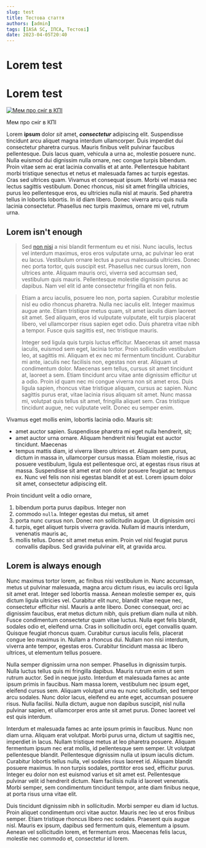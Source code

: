 ```yaml
---
slug: test
title: Тестова стаття
authors: [admin]
tags: [IASA SC, ІПСА, Тестові]
date: 2023-04-05T20:40
---
```


# Lorem test

# Lorem test

[![Мем про сніг в КПІ](./snow_meme.png)](https://github.com/IASAStudentCouncil/iasa-sc-blog "IASA SC Blog github")

<p className="center">Мем про сніг в КПІ</p>

Lorem **ipsum** dolor *sit* amet, ***consectetur*** adipiscing elit. Suspendisse tincidunt arcu aliquet magna interdum ullamcorper. Duis imperdiet dui consectetur pharetra cursus. Mauris finibus velit pulvinar faucibus pellentesque. Duis lacus quam, vehicula a urna ac, molestie posuere nunc. Nulla euismod dui dignissim nulla ornare, nec congue turpis bibendum. Proin vitae sem ac erat lacinia convallis et at ante. Pellentesque habitant morbi tristique senectus et netus et malesuada fames ac turpis egestas. Cras sed ultrices quam. Vivamus et consequat ipsum. Morbi vel massa nec lectus sagittis vestibulum. Donec rhoncus, nisi sit amet fringilla ultricies, purus leo pellentesque eros, eu ultricies nulla nisl at mauris. Sed pharetra tellus in lobortis lobortis. In id diam libero. Donec viverra arcu quis nulla lacinia consectetur. Phasellus nec turpis maximus, ornare mi vel, rutrum urna.

<!--truncate-->

## Lorem isn't enough

> Sed [non nisi](https://github.com/IASAStudentCouncil/iasa-sc-blog "IASA SC Blog github") a nisi blandit fermentum eu et nisi. Nunc iaculis, lectus vel interdum maximus, eros eros vulputate urna, ac pulvinar leo erat eu lacus. Vestibulum ornare lectus a purus malesuada ultricies. Donec nec porta tortor, quis suscipit est. Phasellus nec cursus lorem, non ultrices ante. Aliquam mauris orci, viverra sed accumsan sed, vestibulum quis mauris. Pellentesque molestie dignissim purus ac dapibus. Nam vel elit id ante consectetur fringilla et non felis.

> Etiam a arcu iaculis, posuere leo non, porta sapien. Curabitur molestie nisl eu odio rhoncus pharetra. Nulla nec iaculis elit. Integer maximus augue ante. Etiam tristique metus quam, sit amet iaculis diam laoreet sit amet. Sed aliquam, eros id vulputate vulputate, elit turpis placerat libero, vel ullamcorper risus sapien eget odio. Duis pharetra vitae nibh a tempor. Fusce quis sagittis est, nec tristique mauris.
> 
> Integer sed ligula quis turpis luctus efficitur. Maecenas sit amet massa iaculis, euismod sem eget, lacinia tortor. Proin sollicitudin vestibulum leo, at sagittis mi. Aliquam et ex nec mi fermentum tincidunt. Curabitur mi ante, iaculis nec facilisis non, egestas non erat. Aliquam ut condimentum dolor. Maecenas sem tellus, cursus sit amet tincidunt at, laoreet a sem. Etiam tincidunt arcu vitae ante dignissim efficitur ut a odio. Proin id quam nec mi congue viverra non sit amet eros. Duis ligula sapien, rhoncus vitae tristique aliquam, cursus ac sapien. Nunc sagittis purus erat, vitae lacinia risus aliquam sit amet. Nunc massa mi, volutpat quis tellus sit amet, fringilla aliquet sem. Cras tristique tincidunt augue, nec vulputate velit. Donec eu semper enim.

Vivamus eget mollis enim, lobortis lacinia odio. Mauris sit:
- amet auctor sapien. Suspendisse pharetra mi eget nulla hendrerit, sit;
- amet auctor urna ornare. Aliquam hendrerit nisi feugiat est auctor tincidunt. Maecenas 
- tempus mattis diam, id viverra libero ultrices et. Aliquam sem purus, dictum in massa in, ullamcorper cursus massa. Etiam molestie, risus ac posuere vestibulum, ligula est pellentesque orci, at egestas risus risus at massa. Suspendisse sit amet erat non dolor posuere feugiat ac tempus ex. Nunc vel felis non nisi egestas blandit et at est. Lorem ipsum dolor sit amet, consectetur adipiscing elit.

Proin tincidunt velit a odio ornare, 
1. bibendum porta purus dapibus. Integer non 
2. commodo `nulla`. Integer egestas dui metus, sit amet 
1. porta nunc cursus non. Donec non sollicitudin augue. Ut dignissim orci 
5. turpis, eget aliquet turpis viverra gravida. Nullam id mauris interdum, venenatis mauris ac, 
6. mollis tellus. Donec sit amet metus enim. Proin vel nisl feugiat purus convallis dapibus. Sed gravida pulvinar elit, at gravida arcu.

## Lorem is always enough

Nunc maximus tortor lorem, ac finibus nisi vestibulum in. Nunc accumsan, metus ut pulvinar malesuada, magna arcu dictum risus, eu iaculis orci ligula sit amet erat. Integer sed lobortis massa. Aenean molestie semper ex, quis dictum ligula ultricies vel. Curabitur elit nunc, blandit vitae neque nec, consectetur efficitur nisl. Mauris a ante libero. Donec consequat, orci ac dignissim faucibus, erat metus dictum nibh, quis pretium diam nulla ut nibh. Fusce condimentum consectetur quam vitae luctus. Nulla eget felis blandit, sodales odio et, eleifend urna. Cras in sollicitudin orci, eget convallis quam. Quisque feugiat rhoncus quam. Curabitur cursus iaculis felis, placerat congue leo maximus in. Nullam a rhoncus dui. Nullam non nisi interdum, viverra ante tempor, egestas eros. Curabitur tincidunt massa ac libero ultrices, ut elementum tellus posuere.

Nulla semper dignissim urna non semper. Phasellus in dignissim turpis. Nulla luctus tellus quis mi fringilla dapibus. Mauris rutrum enim ut sem rutrum auctor. Sed in neque justo. Interdum et malesuada fames ac ante ipsum primis in faucibus. Nam massa lorem, vestibulum nec ipsum eget, eleifend cursus sem. Aliquam volutpat urna eu nunc sollicitudin, sed tempor arcu sodales. Nunc dolor lacus, eleifend eu ante eget, accumsan posuere risus. Nulla facilisi. Nulla dictum, augue non dapibus suscipit, nisl nulla pulvinar sapien, et ullamcorper eros ante sit amet purus. Donec laoreet vel est quis interdum.

Interdum et malesuada fames ac ante ipsum primis in faucibus. Nunc non diam urna. Aliquam erat volutpat. Morbi purus urna, dictum ut sagittis nec, imperdiet in lacus. Nullam tristique metus at leo pharetra posuere. Aliquam fermentum ipsum nec erat mollis, id pellentesque sem semper. Ut volutpat pellentesque blandit. Pellentesque dignissim nulla ut ipsum iaculis dictum. Curabitur lobortis tellus nulla, vel sodales risus laoreet id. Aliquam blandit posuere maximus. In non turpis sodales, porttitor eros sed, efficitur purus. Integer eu dolor non est euismod varius et sit amet est. Pellentesque pulvinar velit id hendrerit dictum. Nam facilisis nulla id laoreet venenatis. Morbi semper, sem condimentum tincidunt tempor, ante diam finibus neque, at porta risus urna vitae elit.

Duis tincidunt dignissim nibh in sollicitudin. Morbi semper eu diam id luctus. Proin aliquet condimentum orci vitae auctor. Mauris nec leo ut eros finibus semper. Etiam tristique rhoncus libero nec sodales. Praesent quis augue nisl. Mauris ex ipsum, dapibus sed fermentum quis, elementum a ipsum. Aenean vel sollicitudin lorem, et fermentum eros. Maecenas felis lacus, molestie nec commodo et, consectetur id lorem. 